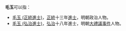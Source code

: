 
'''毛玉'''可以指：
* [[毛玉_(正統進士)|毛玉 (正統進士)]]，[[正统_(年号)|正統]]十三年[[進士|進士]]，明朝政治人物。
* [[毛玉_(弘治進士)|毛玉 (弘治進士)]]，[[弘治_(明朝)|弘治]]十八年進士，明朝[[大禮議事件|大禮議事件]]人物。
{{disambig}}